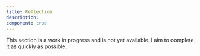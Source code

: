 ```yaml
---
title: Reflection
description:
component: true
---
```


This section is a work in progress and is not yet available. I aim to complete it as quickly as possible.
